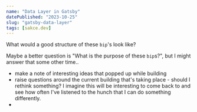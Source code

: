 ```yaml
---
name: "Data Layer in Gatsby"
datePublished: "2023-10-25"
slug: "gatsby-data-layer"
tags: [sakce.dev]
---
```


What would a good structure of these `bip`'s look like?

Maybe a better question is "What is the purpose of these `bip`s?", but I might answer that some other time..

- make a note of interesting ideas that popped up while building
- raise questions around the current building that's taking place - should I rethink something? I imagine
    this will be interesting to come back to and see how often I've listened to the hunch that I can do
    something differently.
-
